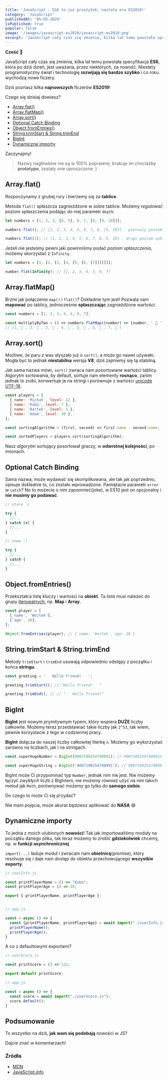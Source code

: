 ```yaml
---
title: 'JavaScript - ES6 to już przeżytek, nastała era ES2019!'
category: 'JavaScript'
publishedAt: '05-05-2020'
isPublished: true
popular: false
image: '/images/javascript-es2019/javascript-es2019.png'
excerpt: 'JavaScript cały czas się zmienia, kilka lat temu powstała specyfikacja ES6, która po dziś dzień, jest uważana, przez niektórych, za nowość. Niestety programistyczny świat i technologię rozwijają się bardzo szybko i co roku wychodzą nowe ficzery.'
---
```


**Cześć** 👋

JavaScript cały czas się zmienia, kilka lat temu powstała specyfikacja **ES6**, która po dziś dzień, jest uważana, przez niektórych, za nowość. Niestety programistyczny świat i technologię **rozwijają się bardzo szybko** i co roku wychodzą nowe ficzery.

Dziś poznasz kilka **najnowszych** ficzerów **ES2019**!

Czego się dzisiaj dowiesz?

- [Array.flat()](#arrayflat)
- [Array.flatMap()](#arrayflatmap)
- [Array.sort()](#arraysort)
- [Optional Catch Binding](#optionalcatchbinding)
- [Object.fromEntries()](#objectfromentries)
- [String.trimStart & String.trimEnd](#stringtrimstart--stringtrimend)
- [BigInt](#bigint)
- [Dynamiczne importy](#dynamiczne-importy)

Zaczynajmy!

> Nazwy nagłówków nie są w 100% poprawne, brakuje im chociażby **prototype**, zostały one uproszczone :)

## Array.flat()

Rozpoczynamy z grubej rury i bierzemy się za **tablice**.

Metoda `flat()` spłaszcza zagnieżdżone w sobie tablice. Możemy _regulować_ poziom spłaszczenia podając
do niej parametr `depth`.

```js
let numbers = [1, 2, 3, [4, 5], 6, 7, [8, [9, 10]]];

numbers.flat(); // [1, 2, 3, 4, 5, 6, 7, 8, [9, 10]] - pierwszy poziom spłaszczenia

numbers.flat(2); // [1, 2, 3, 4, 5, 6, 7, 8, 9, 10] - drugi poziom spłaszczenia
```

Jeżeli nie jesteśmy pewni jaki powinniśmy podać _poziom spłaszczenia_, możemy skorzystać z `Infinity`.

```js
let numbers = [1, [2, [3, [4, [5, [6, [7]]]]]]];

number.flat(Infinity); // [1, 2, 3, 4, 5, 6, 7]
```

## Array.flatMap()

Brzmi jak połączenie `map()` i `flat()`? Dokładnie tym jest! Pozwala nam **mapować** po tablicy, jednocześnie **spłaszczając** zagnieżdżone wartości.

```js
const numbers = [1, 2, 3, 4, 5, 6, 7];

const multiplyByTwo = () => numbers.flatMap((number) => [number, ' 👀 ']);
// [1, 👀 , 2, 👀 , 3, 👀 , 4, 👀 , 5, 👀 , 6, 👀 , 7, 👀 ]
```

## Array.sort()

Możliwe, że paru z was słyszało już o `sort()`, a może go nawet używało. Mogła być to jednak **niestabilna** wersja **V8**, dziś zajmiemy się tą stabilną.

Jak sama nazwa mówi, `sort()` zwraca nam posortowane wartości tablicy.
Algorytm sortowania, by default, sortuje nam elementy **rosnąco**, zanim jednak to zrobi, konwertuje je na stringi i porównuje z wartości [unicode UTF-16](https://pl.wikipedia.org/wiki/UTF-16).

```js
const players = [
  { name: 'Michał', level: 12 },
  { name: 'Kuba', level: 7 },
  { name: 'Bartek', level: 1 },
  { name: 'Adam', level: 30 },
];

const sortingAlgorithm = (first, second) => first.name - second.name;

const sortedPlayers = players.sort(sortingAlgorithm);
```

Nasz _algorytm_ sortujący posortował graczy, w **odwrotnej kolejności**, po imionach.

## Optional Catch Binding

Sama nazwa, może wydawać się skomplikowana, ale tak jak poprzednio, opisuje dokładnie to, co zostało wprowadzone. Pamiętacie parametr `error` w `catch`? No to możecie o nim zapomnieć(joke), w ES10 jest on opcjonalny i **nie musimy go podawać**.

```js
// stare :c

try {
  //...
} catch (e) {
  //...
}

// nowe :)

try {
  //...
} catch {
  //...
}
```

## Object.fromEntries()

Przekształca listę kluczy i wartości na **obiekt**. Ta _lista_ musi należeć do grupy [iterowalnych](https://developer.mozilla.org/en-US/docs/Web/JavaScript/Reference/Iteration_protocols#The_iterable_protocol), np. **Map** i **Array**.

```js
const player = [
  ['name', 'Wojtek'],
  ['age', 28],
];

Object.fromEntries(player); // { name: 'Wojtek', age: 28 }
```

## String.trimStart & String.trimEnd

Metody `trimStart` i `trimEnd` usuwają odpowiednio odstępy z początku i końca **stringu**.

```js
const greeting = '   Hello friend!   ';

greeting.trimStart(); // "Hello friend!   "

greeting.trimEnd(); // // "   Hello friend!"
```

## BigInt

**BigInt** jest nowym prymitywnym typem, który wspiera **DUŻE** liczby całkowite. Możemy teraz
przedstawiać takie liczby jak `2^53`, tak wiem, pewnie korzystacie z tego w codziennej pracy.

**BigInt** dołącza do naszej liczby całkowitej literkę `n`. Możemy go wykorzystać zarówno na liczbach, jak i na stringach.

```js
const superHugeNumber = BigInt(9007199254740991); // 9007199254740991n

const superHugeString = BigInt('9007199254740991'); // 9007199254740991n
```

BigInt może Ci przypominać typ `Number`, jednak nim nie jest. Nie możemy łączyć _zwykłych_ liczb z BigIntem, nie możemy również użyć na nim takich metod jak `Math`, porównywać możemy go tylko do **samego siebie**.

Do czego to może Ci się przydać?

Nie mam pojęcia, może akurat będziesz aplikować do **NASA** 😅

## Dynamiczne importy

To jedna z moich ulubionych **nowości**! Tak jak importowaliśmy moduły na początku danego pliku, tak teraz możemy to zrobić **gdziekolwiek** chcemy, np. w **funkcji asynchronicznej**.

`import(...)` ładuje moduł i zwracam nam **obietnicę**(promise), który resolvuje się i daje nam dostęp do obiektu przechowującego **wszystkie exporty**.

```js
// userInfo.js

const printPlayerName = () => "Kuba";
const printPlayerAge = () => 20;

export { printPlayerName, printPlayerAge };


// app.js

const = async () => {
  const {printPlayerName, printPlayerAge} = await import("./userInfo.js");
  printPlayerName();
  printPlayerAge();
}
```

A co z defaultowymi exportami?

```js
// userScore.js

const printScore = () => 122;

export default printScore;

// app.js

const = async () => {
  const score = await import("./userScore.js");
  score.default();
}
```

## Podsumowanie

To wszystko na dziś, **jak wam się podobają** nowości w JS?

Dajcie znać w komentarzach!

### Źródła

- [MDN](https://developer.mozilla.org/en-US/)
- [JavaScript.info](https://javascript.info/)
